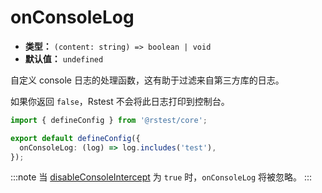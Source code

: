 # onConsoleLog

- **类型：** `(content: string) => boolean | void`
- **默认值：** `undefined`

自定义 console 日志的处理函数，这有助于过滤来自第三方库的日志。

如果你返回 `false`，Rstest 不会将此日志打印到控制台。

```ts title="rstest.config.ts"
import { defineConfig } from '@rstest/core';

export default defineConfig({
  onConsoleLog: (log) => log.includes('test'),
});
```

:::note
当 [disableConsoleIntercept](/config/test/disableConsoleIntercept) 为 `true` 时，`onConsoleLog` 将被忽略。
:::
